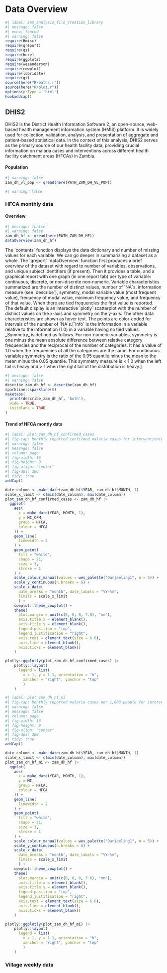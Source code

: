 # Data Overview

```r
#| label: zam_analysis_file_creation_library
#| message: false
#| echo: fenced
#| warning: false
require(Hmisc)
require(qreport)
require(qs)
require(here)
require(ggplot2)
require(wesanderson)
require(cowplot)
require(lubridate)
require(gt)
source(here("R/paths.r"))
source(here("R/plot.r"))
options(prType = 'html')
hookaddcap()
```

## DHIS2

DHIS2 is the District Health Information Software 2, an open-source, web-based health management information system (HMIS) platform. It is widely used for collection, validation, analysis, and presentation of aggregate and patient-based statistical data. In the context of this analysis, DHIS2 serves as the primary source of our health facility data, providing crucial information on malaria cases and interventions across different health facility catchment areas (HFCAs) in Zambia.

#### Population

```r
#| warning: false
zam_dh_vl_pop <- qread(here(PATH_ZAM_DH_VL_POP)) 
```

```r
#| warning：false

``` 

### HFCA monthly data

#### Overview
```r
#| message: fcalse
#| warning: false
zam_dh_hf <- qread(here(PATH_ZAM_DH_HF))
dataOverview(zam_dh_hf)
```

::: margin-overview
The \`contents\` function displays the data dictionary and number of missing values for each variable. We can go deeper in summarizing a dataset as a whole. The \`qreport\` \`dataOverview\` function first produces a brief overview of the dataset with regard to number of variables, observations, and unique subject identifiers (if present). Then it provides a table, and a graphical report with one graph (in one report tab) per type of variable: continuous, discrete, or non-discrete non-numeric. Variable characteristics summarized are the number of distinct values, number of \`NA\`s, information measure (see \`describe\`), symmetry, modal variable value (most frequent value), frequency of modal value, minimum frequency value, and frequency of that value. When there are tied frequencies the first value is reported. The default display is an interactive \`plotly\` scatterplot with the number of distinct values on the x-axis and symmetry on the y-axis. The other data characteristics are shown as hover text. The points are color-coded for intervals of the number of \`NA\`s.\[\`Info\` is the information in a variable relative to the information (1.0) in a variable having no tied values. \_Symmetry\_ is defined as follows. For non-numeric variables, symmetry is one minus the mean absolute difference between relative category frequencies and the reciprocal of the number of categories. It has a value of 1.0 when the frequencies of all the categories are the same. For continuous variables symmetry is the ratio of the 0.95 quantile minus the mean to the mean minus the 0.05 quantile. This symmetry measure is \< 1.0 when the left tail is heavy and \> 1 when the right tail of the distribution is heavy.\]
:::

```r
#| message: false
#| warning: false
describe_zam_dh_hf <- describe(zam_dh_hf)
sparkline::sparkline(0)
maketabs(
  print(describe_zam_dh_hf, 'both'),
  wide = TRUE,
  initblank = TRUE
)
```

#### Trend of HFCA montly data

```r
#| label: plot_zam_dh_hf_confirmed_cases
#| fig-cap: Monthly reported confirmed malaria cases for intervention(green, Kankumba HFCA) and control(red, Lukwipa HFCA) group of 1,7 mCTRC project, Zambia, 2022 - 2023
#| warning: false
#| message: false
#| column: page
#| fig-width: 16
#| fig-height: 9
#| fig-align: "center"
#| fig-dpi: 200
#| tidy: true
addCap()

date_column <- make_date(zam_dh_hf$YEAR, zam_dh_hf$MONTH, 1)
scale_x_limit <- c(min(date_column), max(date_column))
plot_zam_dh_hf_confirmed_cases <- zam_dh_hf |>
  ggplot(
    aes(
      x = make_date(YEAR, MONTH, 1),
      y = MC_CFM,
      group = HFCA,
      colour = HFCA
    )) +
    geom_line(
      linewidth = 2
    ) +
    geom_point(
      fill = "white",
      shape = 21,
      size = 3,
      stroke = 1
    ) +
    scale_colour_manual(values = wes_palette("Darjeeling1", n = 5)) + 
    scale_y_continuous(n.breaks = 6) +
    scale_x_date(
      date_breaks = "month", date_labels = "%Y-%m",
      limits = scale_x_limit
      ) +
    cowplot::theme_cowplot() +
    theme(
      plot.margin = unit(c(0, 0, 0, 7.6), "mm"),
      axis.title.x = element_blank(),
      axis.title.y = element_blank(),
      legend.position = "top",
      legend.justification = "right",
      axis.text = element_text(size = 6.6),
      axis.line = element_blank(),
      axis.ticks = element_blank()
    )

plotly::ggplotly(plot_zam_dh_hf_confirmed_cases) |>
    plotly::layout(
      legend = list(
        x = 1, y = 1.1, orientation = "h",
        xanchor = "right", yanchor = "top"
        )
    )
```

```r
#| label: plot_zam_dh_hf_mi
#| fig-cap: Monthly reported malaria cases per 1,000 people for intervention(green, Kankumba HFCA) and control(red, Lukwipa HFCA) group of 1,7 mCTRC project, Zambia, 2022 - 2023
#| warning: false
#| message: false
#| column: page
#| fig-width: 16
#| fig-height: 9
#| fig-align: "center"
#| fig-dpi: 200
#| tidy: true
addCap()

date_column <- make_date(zam_dh_hf$YEAR, zam_dh_hf$MONTH, 1)
scale_x_limit <- c(min(date_column), max(date_column))
plot_zam_dh_hf_mi <- zam_dh_hf |>
  ggplot(
    aes(
      x = make_date(YEAR, MONTH, 1),
      y = MI,
      group = HFCA,
      colour = HFCA
    )) +
    geom_line(
      linewidth = 2
    ) +
    geom_point(
      fill = "white",
      shape = 21,
      size = 3,
      stroke = 1
    ) +
    scale_colour_manual(values = wes_palette("Darjeeling1", n = 5)) + 
    scale_y_continuous(n.breaks = 6) +
    scale_x_date(
      date_breaks = "month", date_labels = "%Y-%m",
      limits = scale_x_limit
      ) +
    cowplot::theme_cowplot() +
    theme(
      plot.margin = unit(c(0, 0, 0, 7.6), "mm"),
      axis.title.x = element_blank(),
      axis.title.y = element_blank(),
      legend.position = "top",
      legend.justification = "right",
      axis.text = element_text(size = 6.6),
      axis.line = element_blank(),
      axis.ticks = element_blank()
    )

plotly::ggplotly(plot_zam_dh_hf_mi) |>
    plotly::layout(
      legend = list(
        x = 1, y = 1.1, orientation = "h",
        xanchor = "right", yanchor = "top"
        )
    )
```

### Village weekly data

